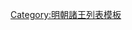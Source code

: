 {{ming|title=明朝會昌國諸王|ed=會昌國|head=[[嘉靖]]四十二年（[[1563年]]）封。|
{{ming/title}}
{{ming/list|會昌莊僖王<ref name=a/>|[[朱弼楝]]|朱真淤、庶七子|[[1563年]]—[[1617年]]|嘉靖四十二年以[[鎮國將軍]]進封。[[萬曆]]四十五年薨<ref name=a>《康熙蘭州志》</ref><ref>《明神宗實錄》</ref>。}}
{{ming/list|會昌王|[[朱縉㨏]]|朱弼楝、庶一子| |萬曆十九年以[[輔國將軍]]改封[[长子 (封号)|長子]]。不知何年襲封。薨。}}
{{ming/list|會昌王|[[朱紳增]]|朱縉㨏、庶一子| |萬曆二十年封長孫。不知何年襲封。}}
{{ming/note|參考文獻}}
{{ming/note|ref}}
}}<noinclude>
[[Category:明朝諸王列表模板]]
</noinclude>